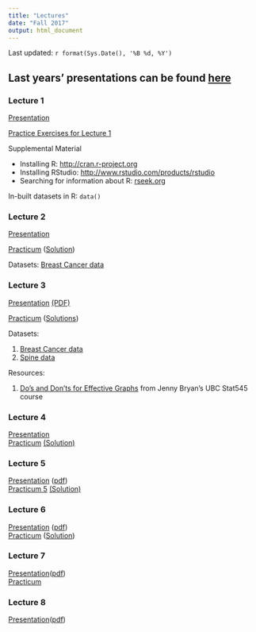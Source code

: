 ```yaml
---
title: "Lectures"
date: "Fall 2017"
output: html_document
---
```


Last updated: `r format(Sys.Date(), '%B %d, %Y')`

Last years' presentations can be found [here](Lectures2016.zip)
----

### Lecture 1

[Presentation](Lectures/lecture1.pdf)

<a href="Lectures/lecture1_files/Lecture1Exercises.html" target="_blank">Practice Exercises for Lecture 1</a>

Supplemental Material

+ Installing R: <a href="http://cran.r-project.org" target="_blank">http://cran.r-project.org</a>
+ Installing RStudio: <a href="https://www.rstudio.com/products/rstudio/download3/" target="_blank" >http://www.rstudio.com/products/rstudio</a>
+ Searching for information about R: <a href="http://www.rseek.org" target="_blank">rseek.org</a>

In-built datasets in R: `data()`

### Lecture 2

<a href = "Lectures/lecture2.html" target="_blank">Presentation</a>

[Practicum](Lectures/lecture2_files/Lecture2_Practicum.html) ([Solution](Lectures/lecture2_files/Lecture2_Practicum_Solution.html))

Datasets: [Breast Cancer data](http://www.araastat.com/BIOF339_PracticalR/Lectures/lecture2_files/BreastCancer.xlsx)


### Lecture 3

<a href = "Lectures/lecture3.html" target="_blank">Presentation</a>
<a href = "lectures/lecture3_files/Lecture 3_Data Visualization.pdf" target="_blank"> (PDF)</a><p/>
<a href = "Lectures/lecture3_files/Lecture3_Practicum.html" target="_blank">Practicum</a>
(<a href = "Lectures/lecture3_files/Lecture3_Practicum_Solutions.html" target="_blank">Solutions</a>)

Datasets:

1. [Breast Cancer data](Lectures/lecture2_data/clinical_data_breast_cancer_modified.csv)
2. [Spine data](Lectures/lecture2_data/Dataset_spine.csv)

Resources:

1. [Do's and Don'ts for Effective Graphs](http://stat545.com/block015_graph-dos-donts.html) from Jenny Bryan's UBC Stat545 course

### Lecture 4

<a href = "Lectures/Lecture4.html" target ="_blank">Presentation</a> <br/>
<a href = "Lectures/lecture4_files/Assignment3.html">Practicum</a>
<a href = "Lectures/lecture4_files/Assignment3Solution.html"> (Solution)</a>

### Lecture 5
<a href="Lectures/Lecture5.html" target="_blank">Presentation</a> ([pdf](Lectures/Lecture5.pdf)) <br/>
<a href="Lectures/lecture5_files/Practicum5.html" target="_blank">Practicum 5</a>
<a href="Lectures/lecture5_files/Practicum5_Solution.html" target="_blank">(Solution)</a>

### Lecture 6
<a href = "Lectures/lecture6.html" target="_blank">Presentation</a> ([pdf](Lectures/lecture6_files/Lecture 6 Split-Apply-Combine.pdf)) <br/>
<a href = "Lectures/lecture6_files/Assignment6.html" target="_blank">Practicum</a>
(<a href = 'Lectures/lecture6_files/Assignment6Solution.html' target = "_blank">Solution</a>)

### Lecture 7
<a href  = "Lectures/Lecture7.html" target = "_blank">Presentation</a>([pdf](Lectures/lecture7_files/Lecture7.pdf))<br/>
<a href = "Lectures/lecture7_files/Lecture7Practicum.html" target="_blank">Practicum</a>

### Lecture 8
<a href = "Lectures/Lecture9.html" target="_blank">Presentation</a>([pdf](Lectures/Lecture9.pdf))
